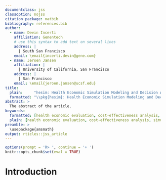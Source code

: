 ```yaml
---
documentclass: jss
classoption: nojss
citation_package: natbib
bibliography: references.bib
author:
  - name: Devin Incerti
    affiliation: Genentech
    # use this syntax to add text on several lines
    address: |
      | South San Francisco
    email: \email{incerti.devin@gene.com}
  - name: Jeroen Jansen
    affiliation: |
      | University of California, San Francisco
    address: |
      | San Francisco
    email: \email{jeroen.jansen@ucsf.edu}
title:
  plain:     "hesim: Health Economic Simulation Modeling and Decision Analysis"
  formatted: "\\pkg{hesim}: Health Economic Simulation Modeling and Decision Analysis"
abstract: >
  The abstract of the article.
keywords:
  formatted: [health economic evaluation, cost-effectiveness analysis, simulation, modeling, "\\proglang{R}"]
  plain: [health economic evaluation, cost-effectiveness analysis, simulation, modeling, R]
preamble: >
  \usepackage{amsmath}
output: rticles::jss_article
---
```


```r
options(prompt = 'R> ', continue = '+ ')
knitr::opts_chunk$set(eval = TRUE)
```

# Introduction